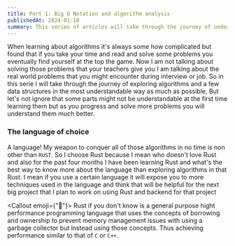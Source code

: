 ```yaml
---
title: Part 1: Big O Notation and algorithm analysis
publishedAt: 2024-01-18
summary: This series of articles will take through the journey of understanding algorithms like never before
---
```


When learning about algorithms it's always some how complicated but found that if you take your time and read and solve some problems
you eventually find yourself at the top the game. Now I am not talking about solving those problems that your teachers give you I am talking about the real
world problems that you might encounter during interview or job. So in this serie I will take through the journey of exploring algorithms and a few data structures
in the most understandable way as much as possible, But let's not ignore that some parts might not be understandable at the first time learning them
but as you progress and solve more problems you will understand them much better.

### The language of choice

A language! My weapon to conquer all of those algorithms in no time is non other than `RUST`. So I choose Rust
because I mean who doesn't love Rust and also for the past four months I have been learning Rust and what's the best
way to know more about the language than exploring algorithms in that Rust. I mean if you use a certain language it will expose you to more
techniques used in the language and think that will be helpful for the next big project that I plan to work on using Rust and backend for that project

<Callout emoji={"🧐"}>
  Rust if you don't know is a general purpose hight performance programming
  language that uses the concepts of borrowing and ownership to prevent memory
  management issues with using a garbage collector but instead using those
  concepts. Thus achieving performance similar to that of ``C`` or ``C++``.
</Callout>
